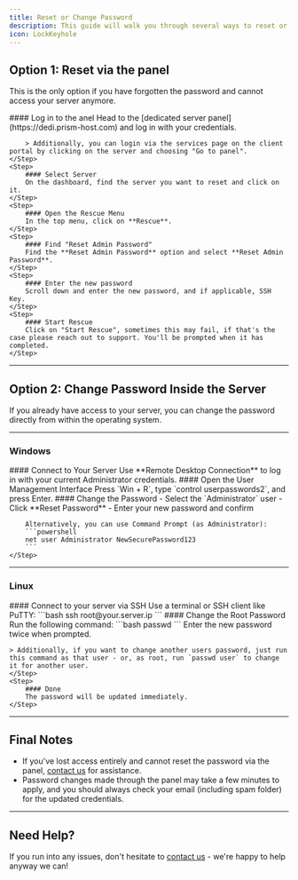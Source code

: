 ```yaml
---
title: Reset or Change Password
description: This guide will walk you through several ways to reset or change the password for your server, whether you're using Windows or a Linux distro.
icon: LockKeyhole
---
```



## Option 1: Reset via the panel

This is the only option if you have forgotten the password and cannot access your server anymore.

<Steps>
    <Step>
        #### Log in to the anel  
        Head to the [dedicated server panel](https://dedi.prism-host.com) and log in with your credentials.

        > Additionally, you can login via the services page on the client portal by clicking on the server and choosing "Go to panel".
    </Step>
    <Step>
        #### Select Server 
        On the dashboard, find the server you want to reset and click on it.
    </Step>
    <Step>
        #### Open the Rescue Menu  
        In the top menu, click on **Rescue**.
    </Step>
    <Step>
        #### Find "Reset Admin Password"  
        Find the **Reset Admin Password** option and select **Reset Admin Password**.
    </Step>
    <Step>
        #### Enter the new password
        Scroll down and enter the new password, and if applicable, SSH Key.
    </Step>
    <Step>
        #### Start Rescue
        Click on "Start Rescue", sometimes this may fail, if that's the case please reach out to support. You'll be prompted when it has completed.
    </Step>
</Steps>

---

## Option 2: Change Password Inside the Server

If you already have access to your server, you can change the password directly from within the operating system.

---

### Windows

<Steps>
    <Step>
        #### Connect to Your Server  
        Use **Remote Desktop Connection** to log in with your current Administrator credentials.
    </Step>
    <Step>
        #### Open the User Management Interface  
        Press `Win + R`, type `control userpasswords2`, and press Enter.
    </Step>
    <Step>
        #### Change the Password  
        - Select the `Administrator` user  
        - Click **Reset Password**  
        - Enter your new password and confirm

        Alternatively, you can use Command Prompt (as Administrator):
        ```powershell
        net user Administrator NewSecurePassword123
        ```
    </Step>
</Steps>

---

### Linux

<Steps>
    <Step>
    #### Connect to your server via SSH  
    Use a terminal or SSH client like PuTTY:
    ```bash
    ssh root@your.server.ip
    ```
    </Step>
    <Step>
    #### Change the Root Password  
    Run the following command:
    ```bash
    passwd
    ```
    Enter the new password twice when prompted.

    > Additionally, if you want to change another users password, just run this command as that user - or, as root, run `passwd user` to change it for another user.
    </Step>
    <Step>
        #### Done  
        The password will be updated immediately.
    </Step>
</Steps>

---

## Final Notes

- If you've lost access entirely and cannot reset the password via the panel, [contact us](https://prism-host.com/contact) for assistance.
- Password changes made through the panel may take a few minutes to apply, and you should always check your email (including spam folder) for the updated credentials.

---

## Need Help?

If you run into any issues, don't hesitate to [contact us](https://prism-host.com/contact) - we're happy to help anyway we can!